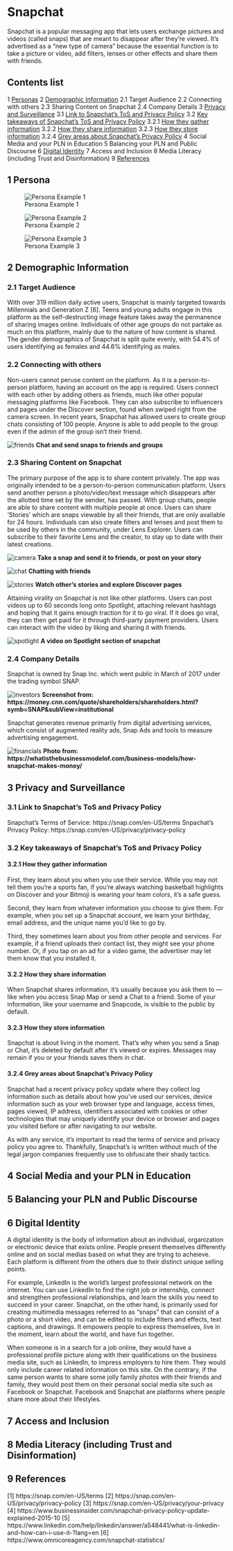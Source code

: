 # Snapchat

Snapchat is a popular messaging app that lets users exchange pictures and videos (called snaps) that are meant to disappear after they're viewed. It's advertised as a "new type of camera" because the essential function is to take a picture or video, add filters, lenses or other effects and share them with friends.

## Contents list {-}
1       [Personas](https://cmadland.github.io/edci338-202201/snapchat.html#persona-5)
2       [Demographic Information](https://cmadland.github.io/edci338-202201/snapchat.html#demographic-information)
2.1     Target Audience
2.2     Connecting with others
2.3     Sharing Content on Snapchat
2.4     Company Details
3       [Privacy and Surveillance](https://cmadland.github.io/edci338-202201/snapchat.html#privacy-and-surveillance-6)
3.1     [Link to Snapchat's ToS and Privacy Policy](https://cmadland.github.io/edci338-202201/snapchat.html#link-to-snapchats-tos-and-privacy-policy)
3.2     [Key takeaways of Snapchat's ToS and Privacy Policy](https://cmadland.github.io/edci338-202201/snapchat.html#key-takeaways-of-snapchats-tos-and-privacy-policy)
3.2.1   [How they gather information](https://cmadland.github.io/edci338-202201/snapchat.html#how-they-gather-information)
3.2.2   [How they share information](https://cmadland.github.io/edci338-202201/snapchat.html#how-they-share-information)
3.2.3   [How they store information](https://cmadland.github.io/edci338-202201/snapchat.html#how-they-store-information)
3.2.4   [Grey areas about Snapchat's Privacy Policy](https://cmadland.github.io/edci338-202201/snapchat.html#grey-area-about-snapchats-privacy-policy) 
4       Social Media and your PLN in Education
5       Balancing your PLN and Public Discourse
6       [Digital Identity](https://cmadland.github.io/edci338-202201/snapchat.html#digital-identity)
7       Access and Inclusion
8       Media Literacy (including Trust and Disinformation)
9       [References](https://cmadland.github.io/edci338-202201/snapchat.html#references-6)

## 1 Persona {-}

![Persona Example 1](assets/snapchat/persona1.png)

![Persona Example 2](assets/snapchat/Persona2.png)

![Persona Example 3](assets/snapchat/Persona3.png)

## 2 Demographic Information {-}

### 2.1 Target Audience {-}

With over 319 million daily active users, Snapchat is mainly targeted towards Millennials and Generation Z [6]. Teens and young adults engage in this platform as the self-destructing image feature takes away the permanence of sharing images online. Individuals of other age groups do not partake as much on this platform, mainly due to the nature of how content is shared. The gender demographics of Snapchat is split quite evenly, with 54.4% of users identifying as females and 44.6% identifying as males.

### 2.2 Connecting with others {-}

Non-users cannot peruse content on the platform. As it is a person-to-person platform, having an account on the app is required. Users connect with each other by adding others as friends, much like other popular messaging platforms like Facebook. They can also subscribe to influencers and pages under the Discover section, found when swiped right from the camera screen. In recent years, Snapchat has allowed users to create group chats consisting of 100 people. Anyone is able to add people to the group even if the admin of the group isn’t their friend.

![friends](assets/snapchat/addfriends.png)
**Chat and send snaps to friends and groups**

### 2.3 Sharing Content on Snapchat {-}

The primary purpose of the app is to share content privately. The app was originally intended to be a person-to-person communication platform. Users send another person a photo/video/text message which disappears after the allotted time set by the sender, has passed. With group chats, people are able to share content with multiple people at once. Users can share ‘Stories’ which are snaps viewable by all their friends, that are only available for 24 hours. Individuals can also create filters and lenses and post them to be used by others in the community, under Lens Explorer. Users can subscribe to their favorite Lens and the creator, to stay up to date with their latest creations.

![camera](assets/snapchat/camera.png)
**Take a snap and send it to friends, or post on your story**

![chat](assets/snapchat/chat.png)
**Chatting with friends**

![stories](assets/snapchat/stories.png)
**Watch other's stories and explore Discover pages**

Attaining virality on Snapchat is not like other platforms. Users can post videos up to 60 seconds long onto Spotlight, attaching relevant hashtags and hoping that it gains enough traction for it to go viral. If it does go viral, they can then get paid for it through third-party payment providers. Users can interact with the video by liking and sharing it with friends.

![spotlight](assets/snapchat/spotlight.png)
**A video on Spotlight section of snapchat**

### 2.4 Company Details {-}

Snapchat is owned by Snap Inc. which went public in March of 2017 under the trading symbol SNAP.

![investors](assets/snapchat/investors.png)
**Screenshot from: https://money.cnn.com/quote/shareholders/shareholders.html?symb=SNAP&subView=institutional**

Snapchat generates revenue primarily from digital advertising services, which consist of augmented reality ads, Snap Ads and tools to measure advertising engagement.

![financials](assets/snapchat/snapchat2021financials.png)
**Photo from: https://whatisthebusinessmodelof.com/business-models/how-snapchat-makes-money/**

## 3 Privacy and Surveillance {-}

### 3.1 Link to Snapchat's ToS and Privacy Policy {-}

Snapchat's Terms of Service: https://snap.com/en-US/terms
Snpachat's Privacy Policy: https://snap.com/en-US/privacy/privacy-policy

### 3.2 Key takeaways of Snapchat's ToS and Privacy Policy {-}

#### 3.2.1 How they gather information {-}

First, they learn about you when you use their service. While you may not tell them you’re a sports fan, if you’re always watching basketball highlights on Discover and your Bitmoji is wearing your team colors, it’s a safe guess.

Second, they learn from whatever information you choose to give them. For example, when you set up a Snapchat account, we learn your birthday, email address, and the unique name you’d like to go by.

Third, they sometimes learn about you from other people and services. For example, if a friend uploads their contact list, they might see your phone number. Or, if you tap on an ad for a video game, the advertiser may let them know that you installed it. 

#### 3.2.2 How they share information {-}

When Snapchat shares information, it’s usually because you ask them to — like when you access Snap Map or send a Chat to a friend. Some of your information, like your username and Snapcode, is visible to the public by default.

#### 3.2.3 How they store information {-}

Snapchat is about living in the moment. That's why when you send a Snap or Chat, it's deleted by default after it's viewed or expires. Messages may remain if you or your friends saves them in chat. 

#### 3.2.4 Grey areas about Snapchat's Privacy Policy {-}

Snapchat had a recent privacy policy update where they collect log information such as details about how you’ve used our services, device information such as your web browser type and language, access times, pages viewed, IP address, identifiers associated with cookies or other technologies that may uniquely identify your device or browser and pages you visited before or after navigating to our website.

As with any service, it's important to read the terms of service and privacy policy you agree to. Thankfully, Snapchat's is written without much of the legal jargon companies frequently use to obfuscate their shady tactics.

## 4 Social Media and your PLN in Education {-}

## 5 Balancing your PLN and Public Discourse {-}

## 6 Digital Identity {-}

A digital identity is the body of information about an individual, organization or electronic device that exists online. People present themselves differently online and on social medias based on what they are trying to acheieve. Each platform is different from the others due to their distinct unique selling points. 

For example, LinkedIn is the world's largest professional network on the internet. You can use LinkedIn to find the right job or internship, connect and strengthen professional relationships, and learn the skills you need to succeed in your career. Snapchat, on the other hand, is primarily used for creating multimedia messages referred to as "snaps" that can consist of a photo or a short video, and can be edited to include filters and effects, text captions, and drawings. It empowers people to express themselves, live in the moment, learn about the world, and have fun together. 

When someone is in a search for a job online, they would have a professional profile picture along with their qualifications on the business media site, such as LinkedIn, to impress employers to hire them. They would only include career related information on this site. On the contrary, if the same person wants to share some jolly family photos with their friends and family, they would post them on their personal social media site such as Facebook or Snapchat. Facebook and Snapchat are platforms where people share more about their lifestyles.

## 7 Access and Inclusion {-}

## 8 Media Literacy (including Trust and Disinformation) {-}

## 9 References {-}
[1] https://snap.com/en-US/terms
[2] https://snap.com/en-US/privacy/privacy-policy
[3] https://snap.com/en-US/privacy/your-privacy
[4] https://www.businessinsider.com/snapchat-privacy-policy-update-explained-2015-10
[5] https://www.linkedin.com/help/linkedin/answer/a548441/what-is-linkedin-and-how-can-i-use-it-?lang=en
[6] https://www.omnicoreagency.com/snapchat-statistics/

